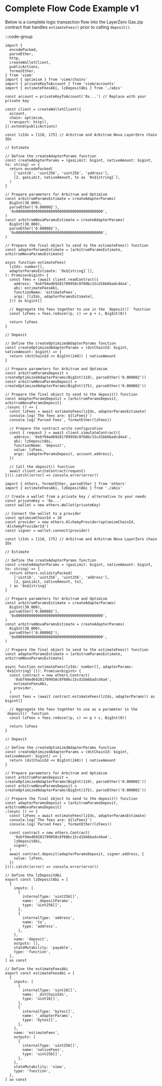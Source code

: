 # Complete Flow Code Example v1

Below is a complete logic transaction flow into the LayerZero Gas.zip contract that handles `estimateFees()` prior to calling `deposit()`.

:::code-group

```tsx [viem]
import {
  encodePacked,
  parseEther,
  http,
  createWalletClient,
  publicActions,
  formatEther,
} from 'viem'
import { optimism } from 'viem/chains'
import { privateKeyToAccount } from 'viem/accounts'
import { estimateFeesAbi, lzDepositAbi } from './abis'

const account = privateKeyToAccount('0x...') // Replace with your private key

const client = createWalletClient({
  account,
  chain: optimism,
  transport: http(),
}).extend(publicActions)

const lzIds = [110, 175] // Arbitrum and Arbitrum Nova LayerZero chain IDs

// Estimate

// Define the createAdapterParams function
const createAdapterParams = (gasLimit: bigint, nativeAmount: bigint, to: string) => {
  return encodePacked(
    ['uint16', 'uint256', 'uint256', 'address'],
    [2, gasLimit, nativeAmount, to as `0x${string}`],
  )
}

// Prepare parameters for Arbitrum and Optimism
const arbitrumParamsEstimate = createAdapterParams(
  BigInt(30_000),
  parseEther('0.000002'),
  '0x0000000000000000000000000000000000000000',
)
const arbitrumNovaParamsEstimate = createAdapterParams(
  BigInt(30_000),
  parseEther('0.000002'),
  '0x0000000000000000000000000000000000000000',
)

// Prepare the final object to send to the estimateFees() function
const adapterParamsEstimate = [arbitrumParamsEstimate, arbitrumNovaParamsEstimate]

async function estimateFees(
  lzIds: number[],
  adapterParamsEstimate: `0x${string}`[],
): Promise<bigint> {
  const fees = (await client.readContract({
    address: '0xbf94ed69281709958c8f60bc15cd1bb6badcd4a4',
    abi: estimateFeesAbi,
    functionName: 'estimateFees',
    args: [lzIds, adapterParamsEstimate],
  })) as bigint[]

  // Aggregate the fees together to use in the `deposit()` function
  const lzFees = fees.reduce((p, c) => p + c, BigInt(0))

  return lzFees
}

// Deposit

// Define the createOptimizedAdapterParams function
const createOptimizedAdapterParams = (dstChainId: bigint, nativeAmount: bigint) => {
  return (dstChainId << BigInt(240)) | nativeAmount
}

// Prepare parameters for Arbitrum and Optimism
const arbitrumParamsDeposit = createOptimizedAdapterParams(BigInt(110), parseEther('0.000002'))
const arbitrumNovaParamsDeposit = createOptimizedAdapterParams(BigInt(175), parseEther('0.000002'))

// Prepare the final object to send to the deposit() function
const adapterParamsDeposit = [arbitrumParamsDeposit, arbitrumNovaParamsDeposit]
;(async () => {
  const lzFees = await estimateFees(lzIds, adapterParamsEstimate)
  console.log(`The fees are: ${lzFees}`)
  console.log(`Parsed Fees`, formatEther(lzFees))

  // Prepare the contract write configuration
  const { request } = await client.simulateContract({
    address: '0xbf94ed69281709958c8f60bc15cd1bb6badcd4a4',
    abi: lzDepositAbi,
    functionName: 'deposit',
    value: lzFees,
    args: [adapterParamsDeposit, account.address],
  })

  // Call the deposit() function
  await client.writeContract(request)
})().catch((error) => console.error(error))
```

```tsx [ethers]
import { ethers, formatEther, parseEther } from 'ethers'
import { estimateFeesAbi, lzDepositAbi } from './abis'

// Create a wallet from a private key / alternative to your needs
const privateKey = '0x...'
const wallet = new ethers.Wallet(privateKey)

// Connect the wallet to a provider
const optimismChainId = 10
const provider = new ethers.AlchemyProvider(optimismChainId, 'AlchemyProviderId')
const signer = wallet.connect(provider)

const lzIds = [110, 175] // Arbitrum and Arbitrum Nova LayerZero chain IDs

// Estimate

// Define the createAdapterParams function
const createAdapterParams = (gasLimit: bigint, nativeAmount: bigint, to: string) => {
  return ethers.solidityPacked(
    ['uint16', 'uint256', 'uint256', 'address'],
    [2, gasLimit, nativeAmount, to],
  ) as `0x${string}`
}

// Prepare parameters for Arbitrum and Optimism
const arbitrumParamsEstimate = createAdapterParams(
  BigInt(30_000),
  parseEther('0.000002'),
  '0x0000000000000000000000000000000000000000',
)
const arbitrumNovaParamsEstimate = createAdapterParams(
  BigInt(30_000),
  parseEther('0.000002'),
  '0x0000000000000000000000000000000000000000',
)

// Prepare the final object to send to the estimateFees() function
const adapterParamsEstimate = [arbitrumParamsEstimate, arbitrumNovaParamsEstimate]

async function estimateFees(lzIds: number[], adapterParams: `0x${string}`[]): Promise<bigint> {
  const contract = new ethers.Contract(
    '0xbf94ed69281709958c8f60bc15cd1bb6badcd4a4',
    estimateFeesAbi,
    provider,
  )
  const fees = (await contract.estimateFees(lzIds, adapterParams)) as bigint[]

  // Aggregate the fees together to use as a parameter in the `deposit()` function
  const lzFees = fees.reduce((p, c) => p + c, BigInt(0))

  return lzFees
}

// Deposit

// Define the createOptimizedAdapterParams function
const createOptimizedAdapterParams = (dstChainId: bigint, nativeAmount: bigint) => {
  return (dstChainId << BigInt(240)) | nativeAmount
}

// Prepare parameters for Arbitrum and Optimism
const arbitrumParamsDeposit = createOptimizedAdapterParams(BigInt(110), parseEther('0.000002'))
const arbitrumNovaParamsDeposit = createOptimizedAdapterParams(BigInt(175), parseEther('0.000002'))

// Prepare the final object to send to the deposit() function
const adapterParamsDeposit = [arbitrumParamsDeposit, arbitrumNovaParamsDeposit]
;(async () => {
  const lzFees = await estimateFees(lzIds, adapterParamsEstimate)
  console.log(`The fees are: ${lzFees}`)
  console.log(`Parsed Fees`, formatEther(lzFees))

  const contract = new ethers.Contract(
    '0xbf94ed69281709958c8f60bc15cd1bb6badcd4a4',
    lzDepositAbi,
    signer,
  )
  await contract.deposit(adapterParamsDeposit, signer.address, {
    value: lzFees,
  })
})().catch((error) => console.error(error))
```

```tsx [abis.ts]
// Define the lzDepositAbi
export const lzDepositAbi = [
  {
    inputs: [
      {
        internalType: 'uint256[]',
        name: '_depositParams',
        type: 'uint256[]',
      },
      {
        internalType: 'address',
        name: 'to',
        type: 'address',
      },
    ],
    name: 'deposit',
    outputs: [],
    stateMutability: 'payable',
    type: 'function',
  },
] as const

// Define the estimateFeesAbi
export const estimateFeesAbi = [
  {
    inputs: [
      {
        internalType: 'uint16[]',
        name: '_dstChainIds',
        type: 'uint16[]',
      },
      {
        internalType: 'bytes[]',
        name: '_adapterParams',
        type: 'bytes[]',
      },
    ],
    name: 'estimateFees',
    outputs: [
      {
        internalType: 'uint256[]',
        name: 'nativeFees',
        type: 'uint256[]',
      },
    ],
    stateMutability: 'view',
    type: 'function',
  },
] as const
```
